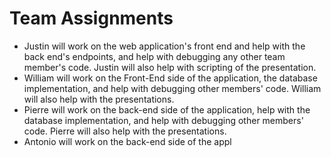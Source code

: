 # Team Assignments

- Justin will work on the web application's front end and help with the back end's endpoints, and help with debugging any other team member's code. Justin will also help with scripting of the presentation.
- William will work on the Front-End side of the application, the database implementation, and help with debugging other members' code. William will also help with the presentations.
- Pierre will work on the back-end side of the application, help with the database implementation, and help with debugging other members' code. Pierre will also help with the presentations.
- Antonio will work on the back-end side of the appl